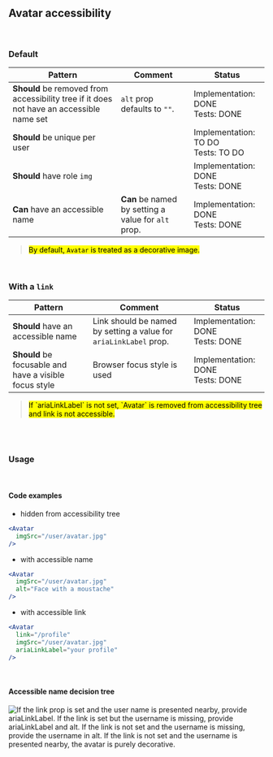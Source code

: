 ## Avatar accessibility

<br />

### Default

| Pattern                                                                                  | Comment                                             | Status                                  |
| ---------------------------------------------------------------------------------------- | --------------------------------------------------- | --------------------------------------- |
| **Should** be removed from accessibility tree if it does not have an accessible name set | `alt` prop defaults to `""`.                        | Implementation: DONE<br />Tests: DONE   |
| **Should** be unique per user                                                            |                                                     | Implementation: TO DO<br />Tests: TO DO |
| **Should** have role `img`                                                               |                                                     | Implementation: DONE<br />Tests: DONE   |
| **Can** have an accessible name                                                          | **Can** be named by setting a value for `alt` prop. | Implementation: DONE<br />Tests: DONE   |

> <mark>By default, `Avatar` is treated as a decorative image.</mark>

<br />

### With a `link`

| Pattern                                                | Comment                                                           | Status                                |
| ------------------------------------------------------ | ----------------------------------------------------------------- | ------------------------------------- |
| **Should** have an accessible name                     | Link should be named by setting a value for `ariaLinkLabel` prop. | Implementation: DONE<br />Tests: DONE |
| **Should** be focusable and have a visible focus style | Browser focus style is used                                       | Implementation: DONE<br />Tests: DONE |

> <mark>
>   If `ariaLinkLabel` is not set, `Avatar` is removed from accessibility tree
>   and link is not accessible.
> </mark>

<br />
<br />

### Usage

<br />

#### Code examples

- hidden from accessibility tree

<!-- prettier-ignore -->
```jsx
<Avatar
  imgSrc="/user/avatar.jpg"
/>
```

- with accessible name

<!-- prettier-ignore -->
```jsx
<Avatar
  imgSrc="/user/avatar.jpg"
  alt="Face with a moustache"
/>
```

- with accessible link

```jsx
<Avatar
  link="/profile"
  imgSrc="/user/avatar.jpg"
  ariaLinkLabel="your profile"
/>
```

<br />

#### Accessible name decision tree

![If the link prop is set and the user name is presented nearby, provide ariaLinkLabel. If the link is set but the username is missing, provide ariaLinkLabel and alt. If the link is not set and the username is missing, provide the username in alt. If the link is not set and the username is presented nearby, the avatar is purely decorative.](/avatar-a11y-diagram.jpeg)
